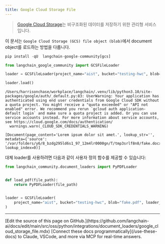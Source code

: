 ```yaml
---
title: Google Cloud Storage File
---
```


>[Google Cloud Storage](https://en.wikipedia.org/wiki/Google_Cloud_Storage)는 비구조화된 데이터를 저장하기 위한 관리형 서비스입니다.

이 문서는 `Google Cloud Storage (GCS) file object (blob)`에서 document object를 로드하는 방법을 다룹니다.

```python
pip install -qU  langchain-google-community[gcs]
```

```python
from langchain_google_community import GCSFileLoader
```

```python
loader = GCSFileLoader(project_name="aist", bucket="testing-hwc", blob="fake.docx")
```

```python
loader.load()
```

```output
/Users/harrisonchase/workplace/langchain/.venv/lib/python3.10/site-packages/google/auth/_default.py:83: UserWarning: Your application has authenticated using end user credentials from Google Cloud SDK without a quota project. You might receive a "quota exceeded" or "API not enabled" error. We recommend you rerun `gcloud auth application-default login` and make sure a quota project is added. Or you can use service accounts instead. For more information about service accounts, see https://cloud.google.com/docs/authentication/
  warnings.warn(_CLOUD_SDK_CREDENTIALS_WARNING)
```

```output
[Document(page_content='Lorem ipsum dolor sit amet.', lookup_str='', metadata={'source': '/var/folders/y6/8_bzdg295ld6s1_97_12m4lr0000gn/T/tmp3srlf8n8/fake.docx'}, lookup_index=0)]
```

대체 loader를 사용하려면 다음과 같이 사용자 정의 함수를 제공할 수 있습니다:

```python
from langchain_community.document_loaders import PyPDFLoader


def load_pdf(file_path):
    return PyPDFLoader(file_path)


loader = GCSFileLoader(
    project_name="aist", bucket="testing-hwc", blob="fake.pdf", loader_func=load_pdf
)
```

---

<Callout icon="pen-to-square" iconType="regular">
    [Edit the source of this page on GitHub.](https://github.com/langchain-ai/docs/edit/main/src/oss/python/integrations/document_loaders/google_cloud_storage_file.mdx)
</Callout>
<Tip icon="terminal" iconType="regular">
    [Connect these docs programmatically](/use-these-docs) to Claude, VSCode, and more via MCP for    real-time answers.
</Tip>
